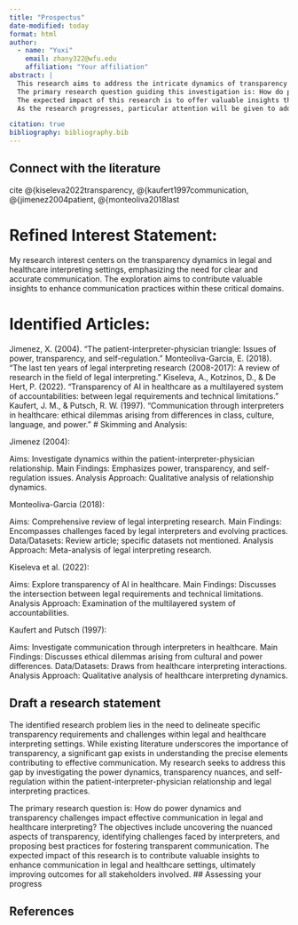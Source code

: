 ```yaml
---
title: "Prospectus"
date-modified: today
format: html
author:
  - name: "Yuxi"
    email: zhany322@wfu.edu
    affiliation: "Your affiliation"
abstract: |
  This research aims to address the intricate dynamics of transparency in legal and healthcare interpreting settings, contributing to the enhancement of communication efficacy within these critical domains. The study is prompted by the observed gap in understanding specific transparency requirements and challenges that influence the clarity and accuracy of communication. Drawing insights from key articles, including Jimenez (2004), Monteoliva-Garcia (2018), Kiseleva et al. (2022), and Kaufert and Putsch (1997), the research focuses on uncovering the nuanced elements within the patient-interpreter-physician relationship and legal interpreting practices. 
  The primary research question guiding this investigation is: How do power dynamics and transparency challenges impact effective communication in legal and healthcare interpreting? To address this question, the research objectives include delving into the intricacies of transparency, identifying challenges faced by interpreters, and proposing best practices to foster transparent communication. The methodology involves qualitative analysis of the power dynamics, transparency nuances, and self-regulation within the patient-interpreter-physician relationship, supplemented by a meta-analysis of legal interpreting research practices. Additionally, the study explores the intersection of legal requirements and technical limitations in AI-driven healthcare communication. 
  The expected impact of this research is to offer valuable insights that contribute to the refinement of communication practices in legal and healthcare settings. By unveiling the complexities of transparency, the study aims to improve outcomes for all stakeholders involved, fostering a more effective and ethical communication environment.
  As the research progresses, particular attention will be given to addressing challenges related to data availability, ensuring a robust and comprehensive exploration of the identified articles, and seeking expert consultation to refine the research focus and gather additional insights. The study holds the potential to significantly advance our understanding of transparency dynamics, ultimately benefiting the fields of legal and healthcare interpreting.

citation: true
bibliography: bibliography.bib
---
```


## Connect with the literature

cite @{kiseleva2022transparency, @{kaufert1997communication, @{jimenez2004patient, @{monteoliva2018last

# Refined Interest Statement:
My research interest centers on the transparency dynamics in legal and healthcare interpreting settings, emphasizing the need for clear and accurate communication. The exploration aims to contribute valuable insights to enhance communication practices within these critical domains.

# Identified Articles:

Jimenez, X. (2004). "The patient-interpreter-physician triangle: Issues of power, transparency, and self-regulation."
Monteoliva-Garcia, E. (2018). "The last ten years of legal interpreting research (2008-2017): A review of research in the field of legal interpreting."
Kiseleva, A., Kotzinos, D., & De Hert, P. (2022). "Transparency of AI in healthcare as a multilayered system of accountabilities: between legal requirements and technical limitations."
Kaufert, J. M., & Putsch, R. W. (1997). "Communication through interpreters in healthcare: ethical dilemmas arising from differences in class, culture, language, and power."
# Skimming and Analysis:

Jimenez (2004):

Aims: Investigate dynamics within the patient-interpreter-physician relationship.
Main Findings: Emphasizes power, transparency, and self-regulation issues.
Analysis Approach: Qualitative analysis of relationship dynamics.

Monteoliva-Garcia (2018):

Aims: Comprehensive review of legal interpreting research.
Main Findings: Encompasses challenges faced by legal interpreters and evolving practices.
Data/Datasets: Review article; specific datasets not mentioned.
Analysis Approach: Meta-analysis of legal interpreting research.

Kiseleva et al. (2022):

Aims: Explore transparency of AI in healthcare.
Main Findings: Discusses the intersection between legal requirements and technical limitations.
Analysis Approach: Examination of the multilayered system of accountabilities.

Kaufert and Putsch (1997):

Aims: Investigate communication through interpreters in healthcare.
Main Findings: Discusses ethical dilemmas arising from cultural and power differences.
Data/Datasets: Draws from healthcare interpreting interactions.
Analysis Approach: Qualitative analysis of healthcare interpreting dynamics.

## Draft a research statement

The identified research problem lies in the need to delineate specific transparency requirements and challenges within legal and healthcare interpreting settings. While existing literature underscores the importance of transparency, a significant gap exists in understanding the precise elements contributing to effective communication. My research seeks to address this gap by investigating the power dynamics, transparency nuances, and self-regulation within the patient-interpreter-physician relationship and legal interpreting practices.

The primary research question is: How do power dynamics and transparency challenges impact effective communication in legal and healthcare interpreting? The objectives include uncovering the nuanced aspects of transparency, identifying challenges faced by interpreters, and proposing best practices for fostering transparent communication. The expected impact of this research is to contribute valuable insights to enhance communication in legal and healthcare settings, ultimately improving outcomes for all stakeholders involved.
## Assessing your progress

## References

